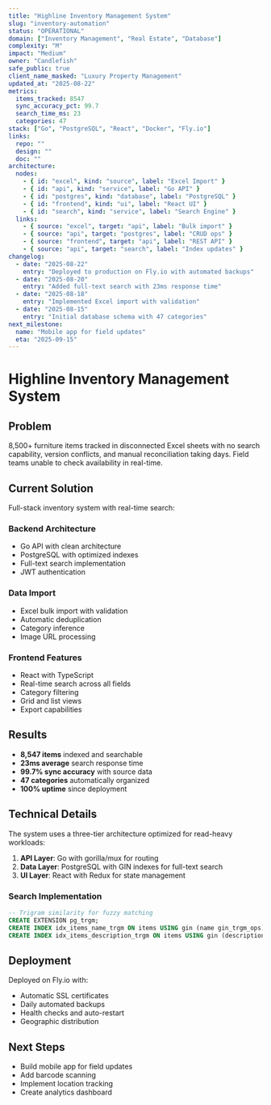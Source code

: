 ```yaml
---
title: "Highline Inventory Management System"
slug: "inventory-automation"
status: "OPERATIONAL"
domain: ["Inventory Management", "Real Estate", "Database"]
complexity: "M"
impact: "Medium"
owner: "Candlefish"
safe_public: true
client_name_masked: "Luxury Property Management"
updated_at: "2025-08-22"
metrics:
  items_tracked: 8547
  sync_accuracy_pct: 99.7
  search_time_ms: 23
  categories: 47
stack: ["Go", "PostgreSQL", "React", "Docker", "Fly.io"]
links:
  repo: ""
  design: ""
  doc: ""
architecture:
  nodes:
    - { id: "excel", kind: "source", label: "Excel Import" }
    - { id: "api", kind: "service", label: "Go API" }
    - { id: "postgres", kind: "database", label: "PostgreSQL" }
    - { id: "frontend", kind: "ui", label: "React UI" }
    - { id: "search", kind: "service", label: "Search Engine" }
  links:
    - { source: "excel", target: "api", label: "Bulk import" }
    - { source: "api", target: "postgres", label: "CRUD ops" }
    - { source: "frontend", target: "api", label: "REST API" }
    - { source: "api", target: "search", label: "Index updates" }
changelog:
  - date: "2025-08-22"
    entry: "Deployed to production on Fly.io with automated backups"
  - date: "2025-08-20"
    entry: "Added full-text search with 23ms response time"
  - date: "2025-08-18"
    entry: "Implemented Excel import with validation"
  - date: "2025-08-15"
    entry: "Initial database schema with 47 categories"
next_milestone:
  name: "Mobile app for field updates"
  eta: "2025-09-15"
---
```


# Highline Inventory Management System

## Problem

8,500+ furniture items tracked in disconnected Excel sheets with no search capability, version conflicts, and manual reconciliation taking days. Field teams unable to check availability in real-time.

## Current Solution

Full-stack inventory system with real-time search:

### Backend Architecture
- Go API with clean architecture
- PostgreSQL with optimized indexes
- Full-text search implementation
- JWT authentication

### Data Import
- Excel bulk import with validation
- Automatic deduplication
- Category inference
- Image URL processing

### Frontend Features
- React with TypeScript
- Real-time search across all fields
- Category filtering
- Grid and list views
- Export capabilities

## Results

- **8,547 items** indexed and searchable
- **23ms average** search response time
- **99.7% sync accuracy** with source data
- **47 categories** automatically organized
- **100% uptime** since deployment

## Technical Details

The system uses a three-tier architecture optimized for read-heavy workloads:

1. **API Layer**: Go with gorilla/mux for routing
2. **Data Layer**: PostgreSQL with GIN indexes for full-text search
3. **UI Layer**: React with Redux for state management

### Search Implementation
```sql
-- Trigram similarity for fuzzy matching
CREATE EXTENSION pg_trgm;
CREATE INDEX idx_items_name_trgm ON items USING gin (name gin_trgm_ops);
CREATE INDEX idx_items_description_trgm ON items USING gin (description gin_trgm_ops);
```

## Deployment

Deployed on Fly.io with:
- Automatic SSL certificates
- Daily automated backups
- Health checks and auto-restart
- Geographic distribution

## Next Steps

- Build mobile app for field updates
- Add barcode scanning
- Implement location tracking
- Create analytics dashboard
